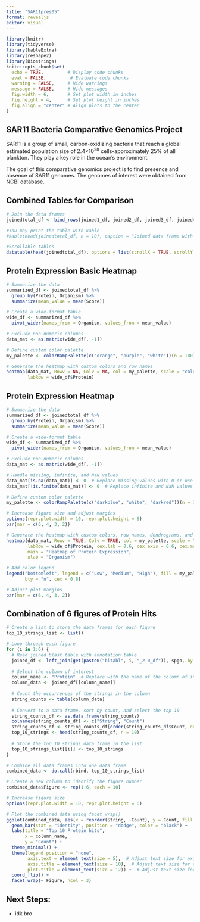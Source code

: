 ```yaml
---
title: "SAR11pres05"
format: revealjs
editor: visual
---
```


```r
library(knitr)
library(tidyverse)
library(kableExtra)
library(reshape2)
library(Biostrings)
knitr::opts_chunk$set(
  echo = TRUE,         # Display code chunks
  eval = FALSE,         # Evaluate code chunks
  warning = FALSE,     # Hide warnings
  message = FALSE,     # Hide messages
  fig.width = 6,       # Set plot width in inches
  fig.height = 4,      # Set plot height in inches
  fig.align = "center" # Align plots to the center
)
```

## **SAR11 Bacteria Comparative Genomics Project**

SAR11 is a group of small, carbon-oxidizing bacteria that reach a global estimated population size of 2.4×10^28^ cells-approximately 25% of all plankton. They play a key role in the ocean's environment.

The goal of this comparative genomics project is to find presence and absence of SAR11 genomes. The genomes of interest were obtained from NCBI database.

## Combined Tables for Comparison

```r
# Join the data frames
joinedtotal_df <- bind_rows(joined1_df, joined2_df, joined3_df, joined4_df, joined5_df, joined6_df)

#You may print the table with kable
#kable(head(joinedtotal_df, n = 10), caption = "Joined data frame with kable formatting (first 10 rows)") 

#Scrollable tables
datatable(head(joinedtotal_df), options = list(scrollX = TRUE, scrollY = "400px", scrollCollapse = TRUE, paging = FALSE))  
```

## Protein Expression Basic Heatmap

```r
# Summarize the data
summarized_df <- joinedtotal_df %>%
  group_by(Protein, Organism) %>%
  summarize(mean_value = mean(Score))

# Create a wide-format table
wide_df <- summarized_df %>%
  pivot_wider(names_from = Organism, values_from = mean_value)

# Exclude non-numeric columns
data_mat <- as.matrix(wide_df[, -1])

# Define custom color palette
my_palette <- colorRampPalette(c("orange", "purple", "white"))(n = 100)

# Generate the heatmap with custom colors and row names
heatmap(data_mat, Rowv = NA, Colv = NA, col = my_palette, scale = "column",
        labRow = wide_df$Protein)

```

## Protein Expression Heatmap

```r
# Summarize the data
summarized_df <- joinedtotal_df %>%
  group_by(Protein, Organism) %>%
  summarize(mean_value = mean(Score))

# Create a wide-format table
wide_df <- summarized_df %>%
  pivot_wider(names_from = Organism, values_from = mean_value)

# Exclude non-numeric columns
data_mat <- as.matrix(wide_df[, -1])

# Handle missing, infinite, and NaN values
data_mat[is.na(data_mat)] <- 0  # Replace missing values with 0 or use appropriate imputation method
data_mat[!is.finite(data_mat)] <- 0  # Replace infinite and NaN values with 0 or other appropriate values

# Define custom color palette
my_palette <- colorRampPalette(c("darkblue", "white", "darkred"))(n = 100)

# Increase figure size and adjust margins
options(repr.plot.width = 10, repr.plot.height = 6)
par(mar = c(6, 4, 3, 2))

# Generate the heatmap with custom colors, row names, dendrograms, and color legend
heatmap(data_mat, Rowv = TRUE, Colv = TRUE, col = my_palette, scale = "column",
        labRow = wide_df$Protein, cex.lab = 0.6, cex.axis = 0.6, cex.main = 0.9,
        main = "Heatmap of Protein Expression",
        xlab = "Organism")

# Add color legend
legend("bottomleft", legend = c("Low", "Medium", "High"), fill = my_palette[seq(1, 100, length.out = 3)],
       bty = "n", cex = 0.8)

# Adjust plot margins
par(mar = c(6, 4, 3, 2))

```

## Combination of 6 figures of Protein Hits

```r
# Create a list to store the data frames for each figure
top_10_strings_list <- list()

# Loop through each figure
for (i in 1:6) {
  # Read joined blast table with annotation table
  joined_df <- left_join(get(paste0("bltabl", i, "_2.0_df")), spgo, by = "Database")
  
  # Select the column of interest
  column_name <- "Protein"  # Replace with the name of the column of interest
  column_data <- joined_df[[column_name]]
  
  # Count the occurrences of the strings in the column
  string_counts <- table(column_data)
  
  # Convert to a data frame, sort by count, and select the top 10
  string_counts_df <- as.data.frame(string_counts)
  colnames(string_counts_df) <- c("String", "Count")
  string_counts_df <- string_counts_df[order(string_counts_df$Count, decreasing = TRUE), ]
  top_10_strings <- head(string_counts_df, n = 10)
  
  # Store the top 10 strings data frame in the list
  top_10_strings_list[[i]] <- top_10_strings
}

# Combine all data frames into one data frame
combined_data <- do.call(rbind, top_10_strings_list)

# Create a new column to identify the figure number
combined_data$Figure <- rep(1:6, each = 10)

# Increase figure size
options(repr.plot.width = 10, repr.plot.height = 6)

# Plot the combined data using facet_wrap()
ggplot(combined_data, aes(x = reorder(String, -Count), y = Count, fill = String)) +
  geom_bar(stat = "identity", position = "dodge", color = "black") +
  labs(title = "Top 10 Protein hits",
       x = column_name,
       y = "Count") +
  theme_minimal() +
  theme(legend.position = "none",
        axis.text = element_text(size = 5),  # Adjust text size for axis labels
        axis.title = element_text(size = 10),  # Adjust text size for axis titles
        plot.title = element_text(size = 12)) +  # Adjust text size for plot title
  coord_flip() +
  facet_wrap(~ Figure, ncol = 3)
```

## Next Steps:

-   idk bro
